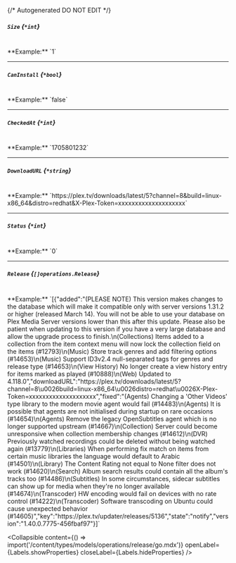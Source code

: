 {/* Autogenerated DO NOT EDIT  */}

##### `Size` *{`*int`}*
<br/>
**Example:** `1`

---
##### `CanInstall` *{`*bool`}*
<br/>
**Example:** `false`

---
##### `CheckedAt` *{`*int`}*
<br/>
**Example:** `1705801232`

---
##### `DownloadURL` *{`*string`}*
<br/>
**Example:** `https://plex.tv/downloads/latest/5?channel=8&build=linux-x86_64&distro=redhat&X-Plex-Token=xxxxxxxxxxxxxxxxxxxx`

---
##### `Status` *{`*int`}*
<br/>
**Example:** `0`

---
##### `Release` *{`[]operations.Release`}*
<br/>
**Example:** `[{"added":"(PLEASE NOTE) This version makes changes to the database which will make it compatible only with server versions 1.31.2 or higher (released March 14). You will not be able to use your database on Plex Media Server versions lower than this after this update. Please also be patient when updating to this version if you have a very large database and allow the upgrade process to finish.\n(Collections) Items added to a collection from the item context menu will now lock the collection field on the items (#12793)\n(Music) Store track genres and add filtering options (#14653)\n(Music) Support ID3v2.4 null-separated tags for genres and release type (#14653)\n(View History) No longer create a view history entry for items marked as played (#10888)\n(Web) Updated to 4.118.0","downloadURL":"https://plex.tv/downloads/latest/5?channel=8\u0026build=linux-x86_64\u0026distro=redhat\u0026X-Plex-Token=xxxxxxxxxxxxxxxxxxxx","fixed":"(Agents) Changing a 'Other Videos' type library to the modern movie agent would fail (#14483)\n(Agents) It is possible that agents are not initialised during startup on rare occasions (#14654)\n(Agents) Remove the legacy OpenSubtitles agent which is no longer supported upstream (#14667)\n(Collection) Server could become unresponsive when collection membership changes (#14612)\n(DVR) Previously watched recordings could be deleted without being watched again (#13779)\n(Libraries) When performing fix match on items from certain music libraries the language would default to Arabic (#14501)\n(Library) The Content Rating not equal to None filter does not work (#14620)\n(Search) Album search results could contain all the album's tracks too (#14486)\n(Subtitles) In some circumstances, sidecar subtitles can show up for media when they're no longer available (#14674)\n(Transcoder) HW encoding would fail on devices with no rate control (#14222)\n(Transcoder) Software transcoding on Ubuntu could cause unexpected behavior (#14605)","key":"https://plex.tv/updater/releases/5136","state":"notify","version":"1.40.0.7775-456fbaf97"}]`

<Collapsible content={() => import('/content/types/models/operations/release/go.mdx')} openLabel={Labels.showProperties} closeLabel={Labels.hideProperties} />




